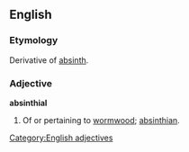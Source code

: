 ==English==

===Etymology===
Derivative of [[absinth]].

===Adjective===
'''absinthial'''

# Of or pertaining to [[wormwood]]; [[absinthian]].

[[Category:English adjectives]]